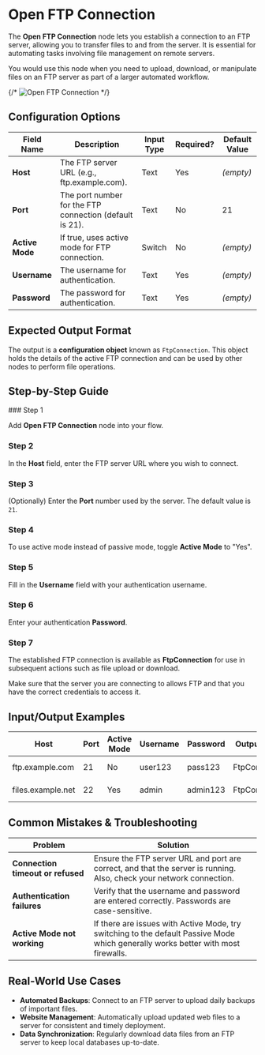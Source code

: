 
# Open FTP Connection

The **Open FTP Connection** node lets you establish a connection to an FTP server, allowing you to transfer files to and from the server. It is essential for automating tasks involving file management on remote servers.

You would use this node when you need to upload, download, or manipulate files on an FTP server as part of a larger automated workflow.

{/* ![Open FTP Connection](./open-ftp-connection.png) */}

## Configuration Options

| Field Name      | Description                                             | Input Type | Required? | Default Value |
| --------------- | ------------------------------------------------------- | ---------- | --------- | ------------- |
| **Host**        | The FTP server URL (e.g., ftp.example.com).             | Text       | Yes       | _(empty)_     |
| **Port**        | The port number for the FTP connection (default is 21). | Text       | No        | 21            |
| **Active Mode** | If true, uses active mode for FTP connection.           | Switch     | No        | _(empty)_     |
| **Username**    | The username for authentication.                        | Text       | Yes       | _(empty)_     |
| **Password**    | The password for authentication.                        | Text       | Yes       | _(empty)_     |

## Expected Output Format

The output is a **configuration object** known as `FtpConnection`. This object holds the details of the active FTP connection and can be used by other nodes to perform file operations.

## Step-by-Step Guide

<Steps>
### Step 1

Add **Open FTP Connection** node into your flow.

### Step 2

In the **Host** field, enter the FTP server URL where you wish to connect.

### Step 3

(Optionally) Enter the **Port** number used by the server. The default value is `21`.

### Step 4

To use active mode instead of passive mode, toggle **Active Mode** to "Yes".

### Step 5

Fill in the **Username** field with your authentication username.

### Step 6

Enter your authentication **Password**.

### Step 7

The established FTP connection is available as **FtpConnection** for use in subsequent actions such as file upload or download.

</Steps>

<Callout type="info" title="Tip">
  Make sure that the server you are connecting to allows FTP and that you have
  the correct credentials to access it.
</Callout>

## Input/Output Examples

| Host              | Port | Active Mode | Username | Password | Output Value  | Output Type          |
| ----------------- | ---- | ----------- | -------- | -------- | ------------- | -------------------- |
| ftp.example.com   | 21   | No          | user123  | pass123  | FtpConnection | Configuration Object |
| files.example.net | 22   | Yes         | admin    | admin123 | FtpConnection | Configuration Object |

## Common Mistakes & Troubleshooting

| Problem                           | Solution                                                                                                                          |
| --------------------------------- | --------------------------------------------------------------------------------------------------------------------------------- |
| **Connection timeout or refused** | Ensure the FTP server URL and port are correct, and that the server is running. Also, check your network connection.              |
| **Authentication failures**       | Verify that the username and password are entered correctly. Passwords are case-sensitive.                                        |
| **Active Mode not working**       | If there are issues with Active Mode, try switching to the default Passive Mode which generally works better with most firewalls. |

## Real-World Use Cases

- **Automated Backups**: Connect to an FTP server to upload daily backups of important files.
- **Website Management**: Automatically upload updated web files to a server for consistent and timely deployment.
- **Data Synchronization**: Regularly download data files from an FTP server to keep local databases up-to-date.
